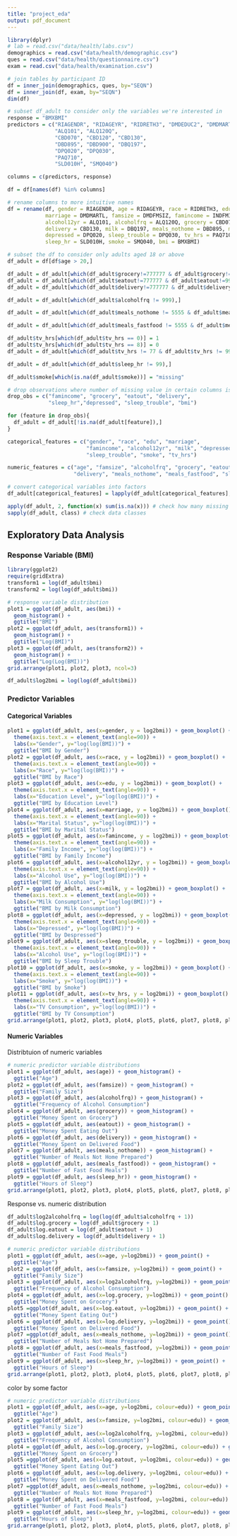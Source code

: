 ```yaml
---
title: "project_eda"
output: pdf_document
---
```


```r
library(dplyr)
# lab = read.csv("data/health/labs.csv")
demographics = read.csv("data/health/demographic.csv")
ques = read.csv("data/health/questionnaire.csv")
exam = read.csv("data/health/examination.csv")

# join tables by participant ID
df = inner_join(demographics, ques, by="SEQN")
df = inner_join(df, exam, by="SEQN")
dim(df)

# subset df_adult to consider only the variables we're interested in
response = "BMXBMI"
predictors = c("RIAGENDR", "RIDAGEYR", "RIDRETH3", "DMDEDUC2", "DMDMARTL", "DMDFMSIZ", "INDFMIN2", 
               "ALQ101", "ALQ120Q", 
               "CBD070", "CBD120", "CBD130", 
               "DBD895", "DBD900", "DBQ197", 
               "DPQ020", "DPQ030",
               "PAQ710", 
               "SLD010H", "SMQ040")

columns = c(predictors, response)

df = df[names(df) %in% columns]

# rename columns to more intuitive names
df = rename(df, gender = RIAGENDR, age = RIDAGEYR, race = RIDRETH3, edu = DMDEDUC2,
            marriage = DMDMARTL, famsize = DMDFMSIZ, famincome = INDFMIN2,
            alcohol12yr = ALQ101, alcoholfrq = ALQ120Q, grocery = CBD070, eatout = CBD120,
            delivery = CBD130, milk = DBQ197, meals_nothome = DBD895, meals_fastfood = DBD900,
            depressed = DPQ020, sleep_trouble = DPQ030, tv_hrs = PAQ710,
            sleep_hr = SLD010H, smoke = SMQ040, bmi = BMXBMI)

# subset the df to consider only adults aged 18 or above
df_adult = df[df$age > 20,]

df_adult = df_adult[which(df_adult$grocery!=777777 & df_adult$grocery!=999999),]
df_adult = df_adult[which(df_adult$eatout!=777777 & df_adult$eatout!=999999),]
df_adult = df_adult[which(df_adult$delivery!=777777 & df_adult$delivery!=999999),]

df_adult = df_adult[which(df_adult$alcoholfrq != 999),]

df_adult = df_adult[which(df_adult$meals_nothome != 5555 & df_adult$meals_nothome != 7777 & df_adult$meals_nothome != 9999),]

df_adult = df_adult[which(df_adult$meals_fastfood != 5555 & df_adult$meals_fastfood != 7777 & df_adult$meals_fastfood != 9999),]

df_adult$tv_hrs[which(df_adult$tv_hrs == 0)] = 1
df_adult$tv_hrs[which(df_adult$tv_hrs == 8)] = 0
df_adult = df_adult[which(df_adult$tv_hrs != 77 & df_adult$tv_hrs != 99),]

df_adult = df_adult[which(df_adult$sleep_hr != 99),]

df_adult$smoke[which(is.na(df_adult$smoke))] = "missing"

# drop observations where number of missing value in certain columns is < 100
drop_obs = c("famincome", "grocery", "eatout", "delivery", 
             "sleep_hr","depressed", "sleep_trouble", "bmi")

for (feature in drop_obs){
  df_adult = df_adult[!is.na(df_adult[feature]),]
}

categorical_features = c("gender", "race", "edu", "marriage",
                         "famincome", "alcohol12yr", "milk", "depressed", 
                         "sleep_trouble", "smoke", "tv_hrs")

numeric_features = c("age", "famsize", "alcoholfrq", "grocery", "eatout",
                     "delivery", "meals_nothome", "meals_fastfood", "sleep_hr")

# convert categorical variables into factors
df_adult[categorical_features] = lapply(df_adult[categorical_features], factor)

apply(df_adult, 2, function(x) sum(is.na(x))) # check how many missing data
sapply(df_adult, class) # check data classes
```

## Exploratory Data Analysis
### Response Variable (BMI)
```r
library(ggplot2)
require(gridExtra)
transform1 = log(df_adult$bmi)
transform2 = log(log(df_adult$bmi))

# response variable distribution
plot1 = ggplot(df_adult, aes(bmi)) +
  geom_histogram() +
  ggtitle("BMI")
plot2 = ggplot(df_adult, aes(transform1)) +
  geom_histogram() +
  ggtitle("Log(BMI)")
plot3 = ggplot(df_adult, aes(transform2)) +
  geom_histogram() +
  ggtitle("Log(Log(BMI))")
grid.arrange(plot1, plot2, plot3, ncol=3)
```

```r
df_adult$log2bmi = log(log(df_adult$bmi))
```


### Predictor Variables

#### Categorical Variables
```r
plot1 = ggplot(df_adult, aes(x=gender, y = log2bmi)) + geom_boxplot() + 
  theme(axis.text.x = element_text(angle=90)) + 
  labs(x="Gender", y="log(log(BMI))") + 
  ggtitle("BMI by Gender")
plot2 = ggplot(df_adult, aes(x=race, y = log2bmi)) + geom_boxplot() + 
  theme(axis.text.x = element_text(angle=90)) + 
  labs(x="Race", y="log(log(BMI))") + 
  ggtitle("BMI by Race")
plot3 = ggplot(df_adult, aes(x=edu, y = log2bmi)) + geom_boxplot() + 
  theme(axis.text.x = element_text(angle=90)) + 
  labs(x="Education Level", y="log(log(BMI))") + 
  ggtitle("BMI by Education Level")
plot4 = ggplot(df_adult, aes(x=marriage, y = log2bmi)) + geom_boxplot() + 
  theme(axis.text.x = element_text(angle=90)) + 
  labs(x="Marital Status", y="log(log(BMI))") + 
  ggtitle("BMI by Marital Status")
plot5 = ggplot(df_adult, aes(x=famincome, y = log2bmi)) + geom_boxplot() + 
  theme(axis.text.x = element_text(angle=90)) + 
  labs(x="Family Income", y="log(log(BMI))") + 
  ggtitle("BMI by Family Income")
plot6 = ggplot(df_adult, aes(x=alcohol12yr, y = log2bmi)) + geom_boxplot() + 
  theme(axis.text.x = element_text(angle=90)) + 
  labs(x="Alcohol Use", y="log(log(BMI))") + 
  ggtitle("BMI by Alcohol Use")
plot7 = ggplot(df_adult, aes(x=milk, y = log2bmi)) + geom_boxplot() + 
  theme(axis.text.x = element_text(angle=90)) + 
  labs(x="Milk Consumption", y="log(log(BMI))") + 
  ggtitle("BMI by Milk Consumption")
plot8 = ggplot(df_adult, aes(x=depressed, y = log2bmi)) + geom_boxplot() + 
  theme(axis.text.x = element_text(angle=90)) + 
  labs(x="Depressed", y="log(log(BMI))") + 
  ggtitle("BMI by Despressed")
plot9 = ggplot(df_adult, aes(x=sleep_trouble, y = log2bmi)) + geom_boxplot() + 
  theme(axis.text.x = element_text(angle=90)) + 
  labs(x="Alcohol Use", y="log(log(BMI))") + 
  ggtitle("BMI by Sleep Trouble")
plot10 = ggplot(df_adult, aes(x=smoke, y = log2bmi)) + geom_boxplot() + 
  theme(axis.text.x = element_text(angle=90)) + 
  labs(x="Smoke", y="log(log(BMI))") + 
  ggtitle("BMI by Smoke")
plot11 = ggplot(df_adult, aes(x=tv_hrs, y = log2bmi)) + geom_boxplot() + 
  theme(axis.text.x = element_text(angle=90)) + 
  labs(x="TV Consumption", y="log(log(BMI))") + 
  ggtitle("BMI by TV Consumption")
grid.arrange(plot1, plot2, plot3, plot4, plot5, plot6, plot7, plot8, plot9, plot10, plot11, ncol=2)
```

#### Numeric Variables
Distribtuion of numeric variables
```r
# numeric predictor variable distributions
plot1 = ggplot(df_adult, aes(age)) + geom_histogram() +
  ggtitle("Age")
plot2 = ggplot(df_adult, aes(famsize)) + geom_histogram() +
  ggtitle("Family Size")
plot3 = ggplot(df_adult, aes(alcoholfrq)) + geom_histogram() +
  ggtitle("Frequency of Alcohol Consumption")
plot4 = ggplot(df_adult, aes(grocery)) + geom_histogram() +
  ggtitle("Money Spent on Grocery")
plot5 = ggplot(df_adult, aes(eatout)) + geom_histogram() +
  ggtitle("Money Spent Eating Out")
plot6 = ggplot(df_adult, aes(delivery)) + geom_histogram() +
  ggtitle("Money Spent on Delivered Food")
plot7 = ggplot(df_adult, aes(meals_nothome)) + geom_histogram() +
  ggtitle("Number of Meals Not Home Prepared")
plot8 = ggplot(df_adult, aes(meals_fastfood)) + geom_histogram() +
  ggtitle("Number of Fast Food Meals")
plot9 = ggplot(df_adult, aes(sleep_hr)) + geom_histogram() +
  ggtitle("Hours of Sleep")
grid.arrange(plot1, plot2, plot3, plot4, plot5, plot6, plot7, plot8, plot9,ncol=3)
```                    
          
Response vs. numeric distribution
```r
df_adult$log2alcoholfrq = log(log(df_adult$alcoholfrq + 1))
df_adult$log.grocery = log(df_adult$grocery + 1)
df_adult$log.eatout = log(df_adult$eatout + 1)
df_adult$log.delivery = log(df_adult$delivery + 1)  

# numeric predictor variable distributions
plot1 = ggplot(df_adult, aes(x=age, y=log2bmi)) + geom_point() + 
  ggtitle("Age")
plot2 = ggplot(df_adult, aes(x=famsize, y=log2bmi)) + geom_point() + 
  ggtitle("Family Size")
plot3 = ggplot(df_adult, aes(x=log2alcoholfrq, y=log2bmi)) + geom_point() + 
  ggtitle("Frequency of Alcohol Consumption")
plot4 = ggplot(df_adult, aes(x=log.grocery, y=log2bmi)) + geom_point() + 
  ggtitle("Money Spent on Grocery")
plot5 =ggplot(df_adult, aes(x=log.eatout, y=log2bmi)) + geom_point() + 
  ggtitle("Money Spent Eating Out")
plot6 = ggplot(df_adult, aes(x=log.delivery, y=log2bmi)) + geom_point() + 
  ggtitle("Money Spent on Delivered Food")
plot7 =ggplot(df_adult, aes(x=meals_nothome, y=log2bmi)) + geom_point() + 
  ggtitle("Number of Meals Not Home Prepared")
plot8 = ggplot(df_adult, aes(x=meals_fastfood, y=log2bmi)) + geom_point() + 
  ggtitle("Number of Fast Food Meals")
plot9 = ggplot(df_adult, aes(x=sleep_hr, y=log2bmi)) + geom_point() + 
  ggtitle("Hours of Sleep")
grid.arrange(plot1, plot2, plot3, plot4, plot5, plot6, plot7, plot8, plot9,ncol=3)
```          


color by some factor

```r
# numeric predictor variable distributions
plot1 = ggplot(df_adult, aes(x=age, y=log2bmi, colour=edu)) + geom_point() + 
  ggtitle("Age")
plot2 = ggplot(df_adult, aes(x=famsize, y=log2bmi, colour=edu)) + geom_point() + 
  ggtitle("Family Size")
plot3 = ggplot(df_adult, aes(x=log2alcoholfrq, y=log2bmi, colour=edu)) + geom_point() + 
  ggtitle("Frequency of Alcohol Consumption")
plot4 = ggplot(df_adult, aes(x=log.grocery, y=log2bmi, colour=edu)) + geom_point() + 
  ggtitle("Money Spent on Grocery")
plot5 =ggplot(df_adult, aes(x=log.eatout, y=log2bmi, colour=edu)) + geom_point() + 
  ggtitle("Money Spent Eating Out")
plot6 = ggplot(df_adult, aes(x=log.delivery, y=log2bmi, colour=edu)) + geom_point() + 
  ggtitle("Money Spent on Delivered Food")
plot7 =ggplot(df_adult, aes(x=meals_nothome, y=log2bmi, colour=edu)) + geom_point() + 
  ggtitle("Number of Meals Not Home Prepared")
plot8 = ggplot(df_adult, aes(x=meals_fastfood, y=log2bmi, colour=edu)) + geom_point() + 
  ggtitle("Number of Fast Food Meals")
plot9 = ggplot(df_adult, aes(x=sleep_hr, y=log2bmi, colour=edu)) + geom_point() + 
  ggtitle("Hours of Sleep")
grid.arrange(plot1, plot2, plot3, plot4, plot5, plot6, plot7, plot8, plot9,ncol=3)
```          


